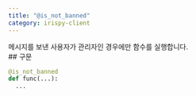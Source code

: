 ```yaml
---
title: "@is_not_banned"
category: irispy-client
---
```


<Section>
  메시지를 보낸 사용자가 관리자인 경우에만 함수를 실행합니다.
</Section>
<Section>
  ## 구문

  ~~~py
  @is_not_banned
  def func(...):
    ...
  ~~~
</Section>